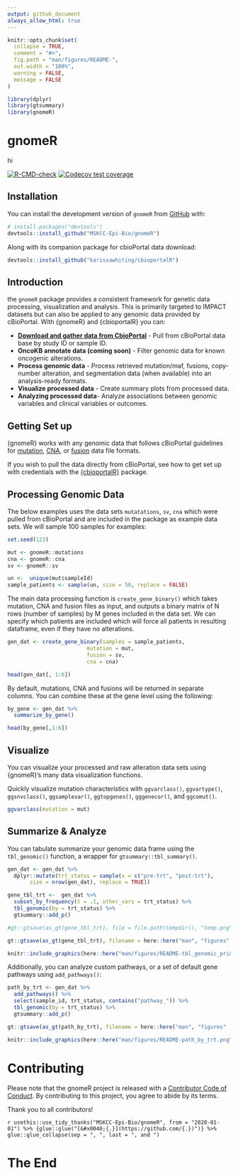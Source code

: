 ```yaml
---
output: github_document
always_allow_html: true
---
```


<!-- README.md is generated from README.Rmd. Please edit that file -->

```r
knitr::opts_chunk$set(
  collapse = TRUE,
  comment = "#>",
  fig.path = "man/figures/README-",
  out.width = "100%",
  warning = FALSE,
  message = FALSE
)

library(dplyr)
library(gtsummary)
library(gnomeR)
```

# gnomeR

hi

<!-- badges: start -->
[![R-CMD-check](https://github.com/MSKCC-Epi-Bio/gnomeR/workflows/R-CMD-check/badge.svg)](https://github.com/MSKCC-Epi-Bio/gnomeR/actions)
[![Codecov test coverage](https://codecov.io/gh/MSKCC-Epi-Bio/gnomeR/branch/main/graph/badge.svg)](https://app.codecov.io/gh/MSKCC-Epi-Bio/gnomeR?branch=main)

<!-- badges: end -->

## Installation

You can install the development version of `gnomeR` from [GitHub](https://github.com/) with:

``` r
# install.packages("devtools")
devtools::install_github("MSKCC-Epi-Bio/gnomeR")
```

Along with its companion package for cbioPortal data download:

``` r
devtools::install_github("karissawhiting/cbioportalR")
```

## Introduction

the `gnomeR` package provides a consistent framework for genetic data processing, visualization and analysis. This is primarily targeted to IMPACT datasets but can also be applied to any genomic data provided by cBioPortal. With {gnomeR} and {cbioportalR} you can:

- [**Download and gather data from CbioPortal**](https://www.karissawhiting.com/cbioportalR/) - Pull from cBioPortal data base by study ID or sample ID. 
- **OncoKB annotate data (coming soon)** - Filter genomic data for known oncogenic alterations. 
- **Process genomic data** - Process retrieved mutation/maf, fusions, copy-number alteration, and segmentation data (when available) into an analysis-ready formats.
- **Visualize processed data** - Create summary plots from processed data. 
- **Analyzing processed data**- Analyze associations between genomic variables and clinical variables or outcomes.

## Getting Set up

{gnomeR} works with any genomic data that follows cBioPortal guidelines for [mutation](https://docs.cbioportal.org/5.1-data-loading/data-loading/file-formats#data-file-5), [CNA](https://docs.cbioportal.org/5.1-data-loading/data-loading/file-formats#discrete-copy-number-data), or [fusion](https://docs.cbioportal.org/5.1-data-loading/data-loading/file-formats#structural-variant-data) data file formats.

If you wish to pull the data directly from cBioPortal, see how to get set up with credentials with the [{cbioportalR}](https://karissawhiting.github.io/cbioportalR/) package.

## Processing Genomic Data

The below examples uses the data sets `mutatations`, `sv`, `cna` which were pulled from cBioPortal and are included in the package as example data sets. We will sample 100 samples for examples:

```r
set.seed(123)

mut <- gnomeR::mutations
cna <- gnomeR::cna
sv <- gnomeR::sv

un <-  unique(mut$sampleId)
sample_patients <- sample(un, size = 50, replace = FALSE)

```

The main data processing function is `create_gene_binary()` which takes mutation, CNA and fusion files as input, and outputs a binary matrix of N rows (number of samples) by M genes included in the data set. We can specify which patients are included which will force all patients in resulting dataframe, even if they have no alterations.


```r
gen_dat <- create_gene_binary(samples = sample_patients,
                         mutation = mut,
                         fusion = sv,
                         cna = cna)

head(gen_dat[, 1:6])
```

By default, mutations, CNA and fusions will be returned in separate columns. You can combine these at the gene level using the following:

```r
by_gene <- gen_dat %>% 
  summarize_by_gene()

head(by_gene[,1:6])
```


## Visualize

You can visualize your processed and raw alteration data sets using {gnomeR}'s many data visualization functions. 

Quickly visualize mutation characteristics with `ggvarclass()`,
`ggvartype()`, `ggsnvclass()`, `ggsamplevar()`, `ggtopgenes()`, `gggenecor()`,  and `ggcomut()`. 

```r
ggvarclass(mutation = mut)
```


## Summarize & Analyze

You can tabulate summarize your genomic data frame using the `tbl_genomic()` function, a wrapper for `gtsummary::tbl_summary()`. 

```r

gen_dat <- gen_dat %>%
  dplyr::mutate(trt_status = sample(x = c("pre-trt", "post-trt"),
       size = nrow(gen_dat), replace = TRUE)) 
```


```r

gene_tbl_trt <-  gen_dat %>%
  subset_by_frequency(t = .1, other_vars = trt_status) %>%
  tbl_genomic(by = trt_status) %>%
  gtsummary::add_p() 


```

```r

#gt::gtsave(as_gt(gene_tbl_trt), file = file.path(tempdir(), "temp.png"))

gt::gtsave(as_gt(gene_tbl_trt), filename = here::here("man", "figures" , "README-tbl_genomic_print.png"))

```


```r

knitr::include_graphics(here::here("man/figures/README-tbl_genomic_print.png"))

```

Additionally, you can analyze custom pathways, or a set of default gene pathways using `add_pathways()`:

```r

path_by_trt <- gen_dat %>%
  add_pathways() %>%
  select(sample_id, trt_status, contains("pathway_")) %>%
  tbl_genomic(by = trt_status) %>%
  gtsummary::add_p() 

```


```r

gt::gtsave(as_gt(path_by_trt), filename = here::here("man", "figures" , "README-path_by_trt.png"))


```

```r

knitr::include_graphics(here::here("man/figures/README-path_by_trt.png"))

```


# Contributing

Please note that the gnomeR project is released with a [Contributor Code of Conduct](https://contributor-covenant.org/version/2/0/CODE_OF_CONDUCT.html). By contributing to this project, you agree to abide by its terms.

Thank you to all contributors!

`r usethis::use_tidy_thanks("MSKCC-Epi-Bio/gnomeR", from = "2020-01-01") %>% {glue::glue("[&#x0040;{.}](https://github.com/{.})")} %>% glue::glue_collapse(sep = ", ", last = ", and ")`

# The End
